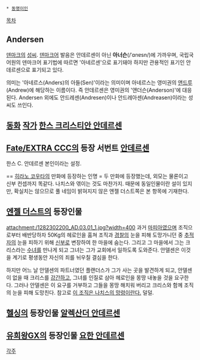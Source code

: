  * [[동명이인]]

[[목차]]
== Andersen ==
[[덴마크]]의 [[성씨]]. [[덴마크어]] 발음은 안데르센이 아닌 '''아너슨'''(/ˈɑnɐsn/)에 가까우며, 국립국어원의 덴마크어 표기법에 따르면 '아네르센'으로 표기돼야 하지만 관용적인 표기인 안데르센으로 표기되고 있다.
 
의미는 '아네르스(Anders)의 아들(Sen)'이라는 의미이며 아네르스는 영미권의 [[앤드루]](Andrew)에 해당하는 이름이다. 즉 안데르센은 영미권의 '앤더슨(Anderson)'에 대응된다.
Andersen 외에도 안드레센(Andresen)이나 안드레아센(Andreasen)이라는 성씨도 쓰인다. 
 
== [[동화]] [[작가]] [[한스 크리스티안 안데르센]] ==

== [[Fate/EXTRA CCC]]의 등장 서번트 [[캐스터(Fate/EXTRA CCC)|안데르센]] ==
한스 C. 안데르센 본인이라는 설정.

== [[히라노 코우타]]의 만화에 등장하는 인명 
=
두 만화에 등장했는데, 외모는 물론이고 신부 컨셉까지 똑같다. 나치스와 엮이는 것도 마찬가지.
때문에 동일인물이란 설이 있지만, 확실치는 않으므로 풀 네임이 밝혀지지 않은 엔젤 더스트쪽은 본 항목에 기재한다.

== [[엔젤 더스트]]의 등장인물 ==
attachment:/1282302200_AD.03.01_1.jpg?width=400
과거 [[마피아]]였으며 조직으로부터 배반당하자 50Kg의 헤로인을 훔쳐 조직과 [[경찰]]의 눈을 피해 도망가니던 중 [[추적자]]의 눈을 피하기 위해 [[신부]]로 변장하여 한 마을에 숨는다. 그리고 그 마을에서 그는 크리스라는 [[수녀]]를 만나게 되고 그녀는 그가 교회에서 일하도록 도와준다. 안델센은 이것을 계기로 평생동안 자신의 죄를 뉘우칠 결심을 한다.

하지만 어느 날 안델센의 파트너였던 플랜더스가 그가 사는 곳을 발견하게 되고, 안델센이 없을 때 크리스를 [[강간]]하고, 그녀를 인질로 삼아 헤로인을 몽땅 내놓을 것을 요구한다. 그러나 안델센은 이 요구를 거부하고 그들을 몽땅 해치워 버리고 크리스와 함께 조직의 눈을 피해 도망친다. 참고로 [[최후의 대대|이 조직은 나치스의 망령이란다.]] 덜덜.

== [[헬싱]]의 등장인물 [[알렉산더 안데르센]] ==

== [[유희왕]]GX의 등장인물 [[요한 안데르센]] ==
[[각주]]
